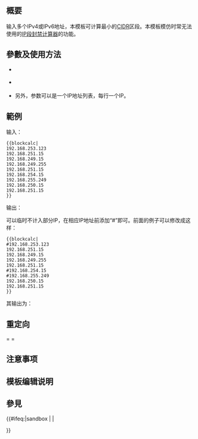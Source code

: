 <includeonly><!-- 在這裡加入模板的保護標識 --></includeonly><noinclude>{{Documentation subpage}}</noinclude>
<!-- 在本行下編輯模板說明 -->
{{Lua|Module:IPblock}}
== 概要 ==
输入多个IPv4或IPv6地址，本模板可计算最小的[[无类别域间路由|CIDR]]区段。本模板模仿时常无法使用的[https://tools.wmflabs.org/blockcalc/ IP段封禁计算器]的功能。

== 參數及使用方法 ==
*{{tlc|blockcalc|''IP address1''|''IP address2''|''IP address3''|...}} {{green|默认检查从/16到/32大小的区段}}
*{{tlc|blockcalc|''IP address1''|''IP address2''|''IP address3''|...|size&#61;''from''}} {{green|可以设置初始区段大小（默认为16）}}
*另外，参数可以是一个IP地址列表，每行一个IP。
== 範例 ==
输入：
<pre>
{{blockcalc|
192.168.253.123
192.168.251.15
192.168.249.15
192.168.249.255
192.168.251.15
192.168.254.15
192.168.255.249
192.168.250.15
192.168.251.15
}}
</pre>

输出：
{{quote box
|align=none
|fontsize=100%
|1=
{{blockcalc|
192.168.253.123
192.168.251.15
192.168.249.15
192.168.249.255
192.168.251.15
192.168.254.15
192.168.255.249
192.168.250.15
192.168.251.15
}}
}}

可以临时不计入部分IP，在相应IP地址前添加“#”即可。前面的例子可以修改成这样：
<pre>
{{blockcalc|
#192.168.253.123
192.168.251.15
192.168.249.15
192.168.249.255
192.168.251.15
#192.168.254.15
#192.168.255.249
192.168.250.15
192.168.251.15
}}
</pre>

其输出为：
{{quote box
|align=none
|fontsize=100%
|1=
{{blockcalc|
#192.168.253.123
192.168.251.15
192.168.249.15
192.168.249.255
192.168.251.15
#192.168.254.15
#192.168.255.249
192.168.250.15
192.168.251.15
}}
}}
== 重定向 ==
{{tl|Blockcalc}} = {{tl|IP段}} = {{tl|IP段计算}}

== 注意事项 ==

== 模板编辑说明 ==

== 參見 ==

<includeonly>{{#ifeq:{{SUBPAGENAME}}|sandbox | |
<!-- 本行下加入模板的分類，跨維基連結加入Wikidata（參見[[Wikipedia:Wikidata]]） -->

}}</includeonly>